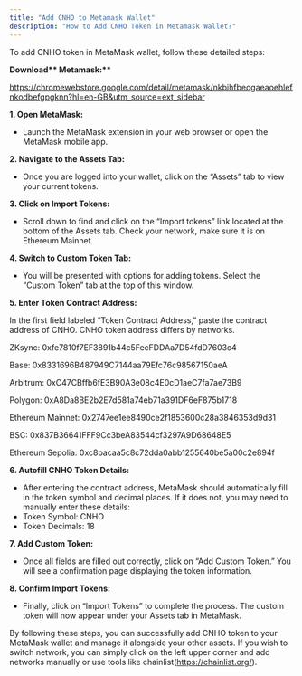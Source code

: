 ```yaml
---
title: "Add CNHO to Metamask Wallet"
description: "How to Add CNHO Token in Metamask Wallet?"
---
```


To add CNHO token in MetaMask wallet, follow these detailed steps:

**Download\*\* Metamask:\*\***

https://chromewebstore.google.com/detail/metamask/nkbihfbeogaeaoehlefnkodbefgpgknn?hl=en-GB&utm_source=ext_sidebar

**1. Open MetaMask:**

- Launch the MetaMask extension in your web browser or open the MetaMask mobile app.

**2. Navigate to the Assets Tab:**

- Once you are logged into your wallet, click on the “Assets” tab to view your current tokens.

**3. Click on Import Tokens:**

- Scroll down to find and click on the “Import tokens” link located at the bottom of the Assets tab. Check your network, make sure it is on Ethereum Mainnet.

**4. Switch to Custom Token Tab:**

- You will be presented with options for adding tokens. Select the “Custom Token” tab at the top of this window.

**5. Enter Token Contract Address:**

In the first field labeled “Token Contract Address,” paste the contract address of CNHO. CNHO token address differs by networks.

ZKsync: 0xfe7810f7EF3891b44c5FecFDDAa7D54fdD7603c4

Base: 0x8331696B487949C7144aa79Efc76c98567150aeA

Arbitrum: 0xC47CBffb6fE3B90A3e08c4E0cD1aeC7fa7ae73B9

Polygon: 0xA8Da8BE2b2E7d581a74eb71a391DF6eF875b1718

Ethereum Mainnet: 0x2747ee1ee8490ce2f1853600c28a3846353d9d31

BSC: 0x837B36641FFF9Cc3beA83544cf3297A9D68648E5

Ethereum Sepolia: 0xc8bacaa5c8c72dda0abb1255640be5a00c2e894f

**6. Autofill CNHO Token Details:**

- After entering the contract address, MetaMask should automatically fill in the token symbol and decimal places. If it does not, you may need to manually enter these details:
- Token Symbol: CNHO
- Token Decimals: 18

**7. Add Custom Token:**

- Once all fields are filled out correctly, click on “Add Custom Token.” You will see a confirmation page displaying the token information.

**8. Confirm Import Tokens:**

- Finally, click on “Import Tokens” to complete the process. The custom token will now appear under your Assets tab in MetaMask.

By following these steps, you can successfully add CNHO token to your MetaMask wallet and manage it alongside your other assets. If you wish to switch network, you can simply click on the left upper corner and add networks manually or use tools like chainlist(https://chainlist.org/).